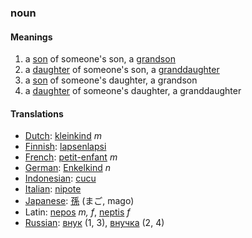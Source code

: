 ===noun===
====Meanings====
#a [[son]] of someone's son, a [[grandson]]
#a [[daughter]] of someone's son, a [[granddaughter]]
#a [[son]] of someone's daughter, a grandson
#a [[daughter]] of someone's daughter, a granddaughter
====Translations====
*[[Dutch]]: [[kleinkind]] ''m''
*[[Finnish]]: [[lapsenlapsi]]
*[[French]]: [[petit-enfant]] ''m''
*[[German]]: [[Enkelkind]] ''n''
*[[Indonesian]]: [[cucu]]
*[[Italian]]: [[nipote]]
*[[Japanese]]: [[孫]] (まご, mago)
*Latin: [[nepos]] ''m, f'', [[neptis]] ''f''
*[[Russian]]: [[внук]] (1, 3), [[внучка]] (2, 4)